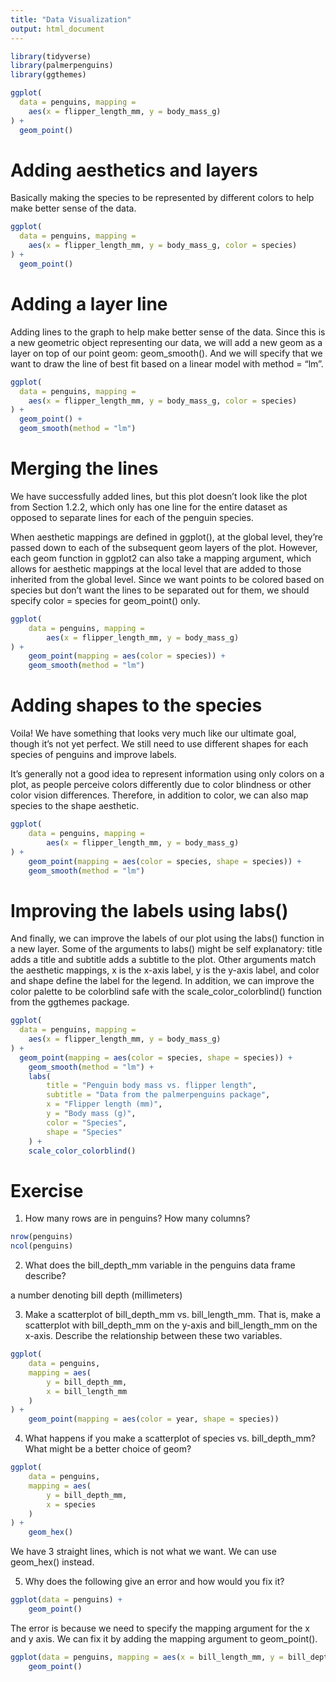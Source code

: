 ```yaml
---
title: "Data Visualization"
output: html_document
---
```

```r
library(tidyverse)
library(palmerpenguins)
library(ggthemes)
```



```r
ggplot(
  data = penguins, mapping =
    aes(x = flipper_length_mm, y = body_mass_g)
) +
  geom_point()
```

# Adding aesthetics and layers

Basically making the species to be represented by different colors to help make better sense of the data.
```r
ggplot(
  data = penguins, mapping =
    aes(x = flipper_length_mm, y = body_mass_g, color = species)
) +
  geom_point()
```

# Adding a layer line

Adding lines to the graph to help make better sense of the data.
Since this is a new geometric object representing our data, we will add a new geom as a layer on top of our point geom: geom_smooth(). And we will specify that we want to draw the line of best fit based on a linear model with method = "lm".

```r
ggplot(
  data = penguins, mapping =
    aes(x = flipper_length_mm, y = body_mass_g, color = species)
) +
  geom_point() +
  geom_smooth(method = "lm")
```


# Merging the lines

We have successfully added lines, but this plot doesn’t look like the plot from Section 1.2.2, which only has one line for the entire dataset as opposed to separate lines for each of the penguin species.

When aesthetic mappings are defined in ggplot(), at the global level, they’re passed down to each of the subsequent geom layers of the plot. However, each geom function in ggplot2 can also take a mapping argument, which allows for aesthetic mappings at the local level that are added to those inherited from the global level. Since we want points to be colored based on species but don’t want the lines to be separated out for them, we should specify color = species for geom_point() only.

```r
ggplot(
    data = penguins, mapping =
        aes(x = flipper_length_mm, y = body_mass_g)
) +
    geom_point(mapping = aes(color = species)) +
    geom_smooth(method = "lm")
```

# Adding shapes to the species
Voila! We have something that looks very much like our ultimate goal, though it’s not yet perfect. We still need to use different shapes for each species of penguins and improve labels.

It’s generally not a good idea to represent information using only colors on a plot, as people perceive colors differently due to color blindness or other color vision differences. Therefore, in addition to color, we can also map species to the shape aesthetic.

```r
ggplot(
    data = penguins, mapping =
        aes(x = flipper_length_mm, y = body_mass_g)
) +
    geom_point(mapping = aes(color = species, shape = species)) +
    geom_smooth(method = "lm")
```

# Improving the labels using labs()
And finally, we can improve the labels of our plot using the labs() function in a new layer. Some of the arguments to labs() might be self explanatory: title adds a title and subtitle adds a subtitle to the plot. Other arguments match the aesthetic mappings, x is the x-axis label, y is the y-axis label, and color and shape define the label for the legend. In addition, we can improve the color palette to be colorblind safe with the scale_color_colorblind() function from the ggthemes package.

```r
ggplot(
  data = penguins, mapping =
    aes(x = flipper_length_mm, y = body_mass_g)
) +
  geom_point(mapping = aes(color = species, shape = species)) +
    geom_smooth(method = "lm") +
    labs(
        title = "Penguin body mass vs. flipper length",
        subtitle = "Data from the palmerpenguins package",
        x = "Flipper length (mm)",
        y = "Body mass (g)",
        color = "Species",
        shape = "Species"
    ) +
    scale_color_colorblind() 
```



# Exercise 

1. How many rows are in penguins? How many columns?
```r
nrow(penguins)
ncol(penguins)
```

2. What does the bill_depth_mm variable in the penguins data frame describe?

a number denoting bill depth (millimeters)

3. Make a scatterplot of bill_depth_mm vs. bill_length_mm. That is, make a scatterplot with bill_depth_mm on the y-axis and bill_length_mm on the x-axis. Describe the relationship between these two variables.

```r
ggplot(
    data = penguins,
    mapping = aes(
        y = bill_depth_mm,
        x = bill_length_mm
    )
) +
    geom_point(mapping = aes(color = year, shape = species)) 
```

4. What happens if you make a scatterplot of species vs. bill_depth_mm? What might be a better choice of geom?

```r
ggplot(
    data = penguins,
    mapping = aes(
        y = bill_depth_mm,
        x = species
    )
) +
    geom_hex()
```

We have 3 straight lines, which is not what we want. We can use geom_hex() instead.

5. Why does the following give an error and how would you fix it?

```r
ggplot(data = penguins) +
    geom_point()
```

The error is because we need to specify the mapping argument for the x and y axis. We can fix it by adding the mapping argument to geom_point().

```r
ggplot(data = penguins, mapping = aes(x = bill_length_mm, y = bill_depth_mm)) +
    geom_point()
```